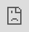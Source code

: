 ```yaml
---
title: "Named Entity Recognition"
---
```


# Named Entity Recognition

NER is a sequence tagging problem, where given an input document, the task is to correctly identify the span boundaries for various entities and also classify the spans into correct entity types.

Galileo supports NER for various tagging schema including - BIO, BIOES, and BILOU. Additionally, you can use Galileo for other span classification tasks that follow similar schemas. Here's an example:

```
input = "Galileo was an Italian astronomer born in Pisa, and he discovered the moons of planet Jupiter"

input = "Galileo was an Italian astronomer born in Pisa, and he discovered the moons of planet Jupiter"

output = [{"span_text": "Galileo", "start": 0, "end": 1, "label": "PERSON"},

output = [{"span_text": "Galileo", "start": 0, "end": 1, "label": "PERSON"},

          {"span_text": "Italian", "start": 3, "end": 4, "label": "MISCELANEOUS"},

          {"span_text": "Italian", "start": 3, "end": 4, "label": "MISCELANEOUS"},

          {"span_text": "Pisa", "start": 6, "end": 7, "label": "LOCATION"},

          {"span_text": "Pisa", "start": 6, "end": 7, "label": "LOCATION"},

          {"span_text": "Jupiter", "start": 13, "end": 14, "label": "LOCATION"}]
          {"span_text": "Jupiter", "start": 13, "end": 14, "label": "LOCATION"}]
```

### 

[](#how-to-use-galileo-for-named-entity-recognition)

How to use Galileo for Named Entity Recognition?

<iframe src="https://cdn.iframe.ly/zyZqYox" style="top: 0; left: 0; width: 100%; height: 100%; position: absolute; border: 0;" allowfullscreen="" scrolling="no" allow="encrypted-media *;"></iframe>

## 

[](#discover-the-console)

**Discover the Console**

Upon completing a run, you'll be taken to the Galileo Console. The first thing you'll notice is your dataset on the right. On each row, we show you your sample with its Ground Truth annotations, the same sample with your model's prediction, the [Data Error Potential](/galileo/gen-ai-studio-products/ml-research-algorithms/galileo-data-error-potential-dep) of the sample and an error count. By default, your samples are sorted by Data Error Potential.

![](https://docs.rungalileo.io/~gitbook/image?url=https%3A%2F%2F1924900477-files.gitbook.io%2F%7E%2Ffiles%2Fv0%2Fb%2Fgitbook-x-prod.appspot.com%2Fo%2Fspaces%252F4jVWiQpRqmi04OnqZmn2%252Fuploads%252FrnxKoEzVUIvcoE1bIbb4%252Fimage.png%3Falt%3Dmedia%26token%3Dfb5ec982-8a3c-48da-8725-be261ace23f3&width=768&dpr=4&quality=100&sign=5592941d&sv=1)

You can also view your samples in the [embeddings space](/galileo/how-to-and-faq/galileo-product-features/embeddings-view) of the model. This can help you get a semantic understanding of your dataset. Using features like _Color-By DEP,_ you might discover pockets of problematic data (e.g. decision boundaries that might benefit from more samples or a cluster of garbage samples).

Your left pane is called the [Insights Menu](/galileo/how-to-and-faq/galileo-product-features/insights-panel). On the top you can see your dataset size and choose the metric you want to guide your exploration by (F1 by default). Size and metric update as you add filters to your dataset.

Your main source of insights will be [Alerts](/galileo/how-to-and-faq/galileo-product-features/xray-insights), [Metrics](/galileo/how-to-and-faq/galileo-product-features/insights-panel) and [Clusters](/galileo/how-to-and-faq/galileo-product-features/clusters). Alerts are a distilled list of different issues we've identified in your dataset. Insights such as [_Mislabeled Samples_](/galileo/gen-ai-studio-products/ml-research-algorithms/likely-mislabeled), Class Imbalance, [Overlapping Classes](/galileo/gen-ai-studio-products/ml-research-algorithms/class-boundary-detection), etc will be surfaced as Alerts.

Clicking on an Alert will filter the dataset to the subset of data that corresponds to the Alert.

![](https://docs.rungalileo.io/~gitbook/image?url=https%3A%2F%2F1924900477-files.gitbook.io%2F%7E%2Ffiles%2Fv0%2Fb%2Fgitbook-x-prod.appspot.com%2Fo%2Fspaces%252F4jVWiQpRqmi04OnqZmn2%252Fuploads%252FACYTT2fV2hDpGuls6pKD%252Fimage.png%3Falt%3Dmedia%26token%3D143f8c4f-a42a-4519-9233-688a97da32be&width=768&dpr=4&quality=100&sign=43d8337a&sv=1)

Under metrics, you'll find different charts, such as:

*   High Problematic Words
    
*   Error Distribution
    
*   F1 by Class
    
*   Sample Count by Class
    
*   Overlapping Classes
    
*   Top Misclassified Pairs
    
*   DEP Distribution
    

These charts are dynamic and update as you add different filters. They're also interactive - clicking on a class or group of classes will filter the dataset accordingly, allowing you to inspect and fix the samples.

![](https://docs.rungalileo.io/~gitbook/image?url=https%3A%2F%2F1924900477-files.gitbook.io%2F%7E%2Ffiles%2Fv0%2Fb%2Fgitbook-x-prod.appspot.com%2Fo%2Fspaces%252F4jVWiQpRqmi04OnqZmn2%252Fuploads%252Fh2SepPynFr4wGVTdWaXT%252Fezgif.com-video-to-gif%2520%2818%29.gif%3Falt%3Dmedia%26token%3D20865489-925b-4fbb-bad5-871727020347&width=768&dpr=4&quality=100&sign=e81cb4e5&sv=1)

**Taking Action**

Once you've identified a problematic subset of data, Galileo allows you to fix your samples with the goal of improving your F1 or performance metric of choice. In Text Classification runs, we allow you to:

*   Change Label - Re-assign the label of your image right in-tool
    
*   Remove - Remove problematic images you want to discard from your dataset
    
*   Edit Data - Add or Move Spans, fix fypos or extraneous characters in your samples
    
*   Send to Labelers - Send your samples to your labelers through our [Labeling Integrations](/galileo/how-to-and-faq/galileo-product-features/3p-integrations)
    
*   Export - Download your samples so you can fix them elsewhere
    

Your changes are tracked in your Edits Cart. There you can view a summary of the changes you've made, you can undo them, or download a clean and fixed dataset to retrain your model.

![](https://docs.rungalileo.io/~gitbook/image?url=https%3A%2F%2F1924900477-files.gitbook.io%2F%7E%2Ffiles%2Fv0%2Fb%2Fgitbook-x-prod.appspot.com%2Fo%2Fspaces%252F4jVWiQpRqmi04OnqZmn2%252Fuploads%252FXJoNHSmehSPsHO95BIST%252Fezgif.com-video-to-gif%2520%2819%29.gif%3Falt%3Dmedia%26token%3Dc4ea637a-3121-4b1b-838a-39780dc20170&width=768&dpr=4&quality=100&sign=94525a22&sv=1)

**Changing Splits**

Your dataset splits are maintained on Galileo. Your data is logged as Training, Test and/or Validation split. Galileo allows you to explore each split independently. Some alerts, such as Underfitting Classes or Overfitting Classes look at cross-split performance. However, for the most part, each split is treated independently.

To switch splits, find the _Splits_ dropdown next to your project and run name near the top of the screen. By default, the Training split is shown first.

![](https://docs.rungalileo.io/~gitbook/image?url=https%3A%2F%2F1924900477-files.gitbook.io%2F%7E%2Ffiles%2Fv0%2Fb%2Fgitbook-x-prod.appspot.com%2Fo%2Fspaces%252F4jVWiQpRqmi04OnqZmn2%252Fuploads%252FWUcubsTEuotyzB54WLgF%252Fimage.png%3Falt%3Dmedia%26token%3Dcccfcf81-3556-49f5-b2ac-7dfdafb393c5&width=300&dpr=4&quality=100&sign=65484847&sv=1)

## 

[](#galileo-features-to-quickly-help-you-find-errors-in-your-data)

Galileo features to quickly help you find errors in your data

### 

[](#id-1.-rows-sorted-by-span-level-dep-scores)

1\. Rows sorted by span-level DEP scores

![](https://docs.rungalileo.io/~gitbook/image?url=https%3A%2F%2F1924900477-files.gitbook.io%2F%7E%2Ffiles%2Fv0%2Fb%2Fgitbook-x-prod.appspot.com%2Fo%2Fspaces%252F4jVWiQpRqmi04OnqZmn2%252Fuploads%252Fgit-blob-4a1c4ded5aa6ff31220696c12745c46a0f4b0bdb%252FScreen%2520Shot%25202022-03-15%2520at%25204.27.03%2520PM.png%3Falt%3Dmedia&width=768&dpr=4&quality=100&sign=34e12382&sv=1)

For NER, the Data Error Potential ([DEP](/galileo/gen-ai-studio-products/ml-research-algorithms/galileo-data-error-potential-dep)) score is calculated at a span level. This allows rows with spans that the model had a particularly hard time with to bubble up at the top.

You can always adjust the DEP slider to filter this view and update the Insights.

### 

[](#id-2.-sort-by-4-out-of-the-box-error-types)

2\. Sort by 4 out-of-the-box Error types

Galileo automatically identifies whether any of the following errors are present per row:

a. **Span Shift:** A count of the misaligned spans that have overlapping predicted and gold spans

b. **Wrong Tag:** A count of aligned predicted and gold spans that primarily have mismatched labels

c. **Missed Span:** A count of the spans that have gold spans, but no corresponding predicted spans

d. **Ghost Span:** A count of the spans that have predicted spans, but no corresponding gold spans

### 

[](#id-3.-explore-the-most-frequent-words-with-the-highest-dep-score)

3\. Explore the most frequent words with the highest DEP Score

![](https://docs.rungalileo.io/~gitbook/image?url=https%3A%2F%2F1924900477-files.gitbook.io%2F%7E%2Ffiles%2Fv0%2Fb%2Fgitbook-x-prod.appspot.com%2Fo%2Fspaces%252F4jVWiQpRqmi04OnqZmn2%252Fuploads%252Fgit-blob-b9a90d293783c07bf3bb6615e9476b80d4cd6894%252FScreen%2520Shot%25202022-03-15%2520at%25204.40.16%2520PM.png%3Falt%3Dmedia&width=768&dpr=4&quality=100&sign=15708010&sv=1)

Often it is critical to get a high level view of what specific words the model is struggling with most. This NER specific insight lists out the words that are most frequently contained within spans with high DEP scores.

Click on any word to get a filtered view of the high DEP spans containing that word.

### 

[](#id-4.-explore-span-level-embedding-clusters)

4\. Explore span-level embedding clusters

![](https://docs.rungalileo.io/~gitbook/image?url=https%3A%2F%2F1924900477-files.gitbook.io%2F%7E%2Ffiles%2Fv0%2Fb%2Fgitbook-x-prod.appspot.com%2Fo%2Fspaces%252F4jVWiQpRqmi04OnqZmn2%252Fuploads%252Fgit-blob-0e70782bd54ca0ffa75e3cc80079b0937e2849bf%252FScreen%2520Shot%25202022-03-15%2520at%25204.34.51%2520PM.png%3Falt%3Dmedia&width=768&dpr=4&quality=100&sign=7d5b0831&sv=1)

For NER, [embeddings](/galileo/how-to-and-faq/galileo-product-features/embeddings-view) are at a span level as well (that is, each dot is a span).

Hover over any region to get a list of spans and the corresponding DEP scores in a list.

Click the region to get a detailed view for a particular span that has been clicked.

### 

[](#id-5.-find-similar-spans)

5\. Find similar spans

![](https://docs.rungalileo.io/~gitbook/image?url=https%3A%2F%2F1924900477-files.gitbook.io%2F%7E%2Ffiles%2Fv0%2Fb%2Fgitbook-x-prod.appspot.com%2Fo%2Fspaces%252F4jVWiQpRqmi04OnqZmn2%252Fuploads%252Fgit-blob-bf8ef928ffa09f803cadea01b78b60f7407b65a5%252FScreen%2520Shot%25202022-03-15%2520at%25204.36.15%2520PM.png%3Falt%3Dmedia&width=768&dpr=4&quality=100&sign=711752b5&sv=1)

We leverage the Galileo [similarity clustering](/galileo/how-to-and-faq/galileo-product-features/similarity-search) to find all similar samples to a particular span quickly -- select a span and click the 'Similar to' button.

### 

[](#id-6.-remove-and-re-label-rows-spans-by-adding-to-the-edits-cart)

6\. Remove and re-label rows/spans by adding to the Edits Cart

![](https://docs.rungalileo.io/~gitbook/image?url=https%3A%2F%2F1924900477-files.gitbook.io%2F%7E%2Ffiles%2Fv0%2Fb%2Fgitbook-x-prod.appspot.com%2Fo%2Fspaces%252F4jVWiQpRqmi04OnqZmn2%252Fuploads%252Fgit-blob-7c5ea2b7c8aeeddfcd0bbd60c933371056c4f0b7%252FScreen%2520Shot%25202022-03-15%2520at%25204.37.56%2520PM.png%3Falt%3Dmedia&width=768&dpr=4&quality=100&sign=35a6e80c&sv=1)

After every run, you might want to prune your dataset to either

a. Prep it for the next training job

b. Send the dataset for re-labeling

You can think of the 'Edits Cart' as a means to capture all the dataset changes done during the discovery phase (removing/re-labeling rows and spans) to collectively take action upon a curated dataset.

### 

[](#id-7.-export-your-filtered-dataset-to-csv)

7\. Export your filtered dataset to CSV

At any point you can export the dataset to a CSV file in a easy to view format.

## 

[](#types-of-ner-errors)

Types of NER Errors

### 

[](#annotation-mistakes-of-overlooked-spans)

A_nnotation mistakes of overlooked spans_

As shown in Figure 1, observing the samples that have a high DEP score (i.e. they are hard for the model), and a non-zero count for ghost spans, can help identify samples where the annotators overlooked actual spans. Such annotation errors can cause inconsistencies in the dataset, which can affect model generalization.

![](https://docs.rungalileo.io/~gitbook/image?url=https%3A%2F%2F1924900477-files.gitbook.io%2F%7E%2Ffiles%2Fv0%2Fb%2Fgitbook-x-prod.appspot.com%2Fo%2Fspaces%252F4jVWiQpRqmi04OnqZmn2%252Fuploads%252Fgit-blob-6727286939d2336015669e8513402aa8bc3937c9%252Fezgif.com-gif-maker%2520%2814%29.gif%3Falt%3Dmedia&width=768&dpr=4&quality=100&sign=414085b&sv=1)

Figure 1

### 

[](#annotation-mistakes-of-incorrectly-labelled-spans)

_Annotation mistakes of incorrectly labelled spans_

As shown in Figure 2, observing the subset of data with span labels in pairs with high confusion matrix and having high DEP, can help identify samples where the annotators incorrectly labelled the spans with a different class tag. Example: An annotator confused "ACTOR" spans with "DIRECTOR" spans, thereby contributing to the model biases.

![](https://docs.rungalileo.io/~gitbook/image?url=https%3A%2F%2F1924900477-files.gitbook.io%2F%7E%2Ffiles%2Fv0%2Fb%2Fgitbook-x-prod.appspot.com%2Fo%2Fspaces%252F4jVWiQpRqmi04OnqZmn2%252Fuploads%252Fgit-blob-cae3e4a83592169ff0a7a4c6e6c6e7c15797d23e%252Fezgif.com-gif-maker%2520%2815%29.gif%3Falt%3Dmedia&width=768&dpr=4&quality=100&sign=e593250a&sv=1)

Figure 2

### 

[](#most-frequent-erroneous-words-across-spans)

_Most frequent erroneous words across spans_

As shown in Figure 3, the insights panel provides top erroneous words across all spans in the dataset. These words have the highest average DEP across spans, and should be further inspected for error patterns. Example: "rated" had high DEP because it was inconsistently labelled as "RATING\_AVERAGE" or "RATING" by the annotators.

![](https://docs.rungalileo.io/~gitbook/image?url=https%3A%2F%2F1924900477-files.gitbook.io%2F%7E%2Ffiles%2Fv0%2Fb%2Fgitbook-x-prod.appspot.com%2Fo%2Fspaces%252F4jVWiQpRqmi04OnqZmn2%252Fuploads%252Fgit-blob-e506ac247c223977353742f861e3724b87326877%252Fezgif.com-gif-maker%2520%2816%29.gif%3Falt%3Dmedia&width=768&dpr=4&quality=100&sign=84d0f794&sv=1)

Figure 3

### 

[](#error-patterns-for-least-performing-class)

_Error patterns for least performing class_

As shown in Figure 4, the model performance charts can be used to identify and filter on the least performing class. The erroneously annotated spans surface to the top.

![](https://docs.rungalileo.io/~gitbook/image?url=https%3A%2F%2F1924900477-files.gitbook.io%2F%7E%2Ffiles%2Fv0%2Fb%2Fgitbook-x-prod.appspot.com%2Fo%2Fspaces%252F4jVWiQpRqmi04OnqZmn2%252Fuploads%252Fgit-blob-c6e02111411cc953eb0266b8e5655a8320a65a90%252Fezgif.com-gif-maker%2520%2821%29.gif%3Falt%3Dmedia&width=768&dpr=4&quality=100&sign=e98d31ed&sv=1)

### 

[](#hard-spans-for-the-model)

H_ard spans for the model_

As shown in the Figure 5, the "color-by" feature can be used to observe predicted embeddings, and see the spans that are present in ground truth data, but were not predicted by the model. These spans are hard for the model to predict on

![](https://docs.rungalileo.io/~gitbook/image?url=https%3A%2F%2F1924900477-files.gitbook.io%2F%7E%2Ffiles%2Fv0%2Fb%2Fgitbook-x-prod.appspot.com%2Fo%2Fspaces%252F4jVWiQpRqmi04OnqZmn2%252Fuploads%252Fgit-blob-7cfd297e269f5d1e330b69ae0c80dd7ea7c98dc4%252Fezgif.com-gif-maker%2520%2819%29.gif%3Falt%3Dmedia&width=768&dpr=4&quality=100&sign=367f3553&sv=1)

Figure 5

### 

[](#confusing-spans)

_Confusing spans_

As shown in Figure 6, the error distribution chart can be used to identify which classes have highly confused spans, where the span class was predicted incorrectly. Sorting by DEP and wrong tag error can help surface such confusing spans.

![](https://docs.rungalileo.io/~gitbook/image?url=https%3A%2F%2F1924900477-files.gitbook.io%2F%7E%2Ffiles%2Fv0%2Fb%2Fgitbook-x-prod.appspot.com%2Fo%2Fspaces%252F4jVWiQpRqmi04OnqZmn2%252Fuploads%252Fgit-blob-25829feda53bf8407edfc1cc8773e6c67f4d6171%252Fezgif.com-gif-maker%2520%2818%29.gif%3Falt%3Dmedia&width=768&dpr=4&quality=100&sign=47ce905d&sv=1)

Figure 6

### 

[](#smart-features-to-find-malformed-samples)

_Smart features: to find malformed samples_

As shown in Figure 7, the smart features from Galileo allow one to quickly find ill-formed samples. Example: Adding text length as a column and sorting based on it will surface malformed samples.

![](https://docs.rungalileo.io/~gitbook/image?url=https%3A%2F%2F1924900477-files.gitbook.io%2F%7E%2Ffiles%2Fv0%2Fb%2Fgitbook-x-prod.appspot.com%2Fo%2Fspaces%252F4jVWiQpRqmi04OnqZmn2%252Fuploads%252Fgit-blob-c353b6138f0ec6b43008ad3ad4f5936eb80f17b9%252Fezgif.com-gif-maker%2520%2820%29.gif%3Falt%3Dmedia&width=768&dpr=4&quality=100&sign=6e91bd8c&sv=1)

Figure 7

### 

[](#get-started-with-a-notebook)

Get started with a notebook 📘

*   [Huggingface](https://colab.research.google.com/github/rungalileo/examples/blob/main/examples/named_entity_recognition/Named_Entity_Recognition_with_Huggingface_Trainer_and_%F0%9F%94%AD_Galileo.ipynb) 🤗 [Notebook](https://colab.research.google.com/github/rungalileo/examples/blob/main/examples/named_entity_recognition/Named_Entity_Recognition_with_Huggingface_Trainer_and_%F0%9F%94%AD_Galileo.ipynb)
    
*   [PyTorch Notebook](https://colab.research.google.com/github/rungalileo/examples/blob/main/examples/named_entity_recognition/Named_Entity_Recognition_with_Pytorch_and_%F0%9F%94%AD_Galileo.ipynb)
    
*   [TensorFlow Notebook](https://colab.research.google.com/github/rungalileo/examples/blob/main/examples/named_entity_recognition/Named_Entity_Recognition_with_Tensorflow_and_%F0%9F%94%AD_Galileo.ipynb)
    
*   [Spacy Notebook](https://colab.research.google.com/github/rungalileo/examples/blob/main/examples/named_entity_recognition/Named_Entity_Recognition_with_SpaCy_and_%F0%9F%94%AD_Galileo.ipynb)
    

### 

[](#start-integrating-galileo-with-our-supported-frameworks)

Start integrating Galileo with our supported frameworks 💻

*   PyTorch
    
*   TensorFlow
    
*   Spacy
    

### 

[](#technicalities)

Technicalities 🤖

*   Required format for logging data
    

[PreviousGetting Started](/galileo/galileo-nlp-studio/multi-label-text-classification/getting-started)[NextGetting Started](/galileo/galileo-nlp-studio/named-entity-recognition/getting-started)

Last updated 1 year ago